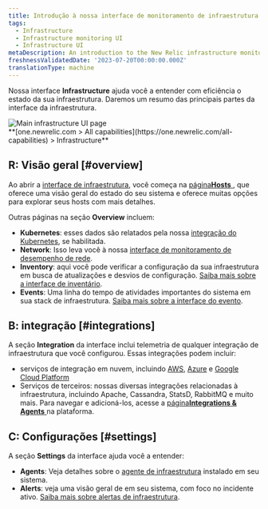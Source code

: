 ```yaml
---
title: Introdução à nossa interface de monitoramento de infraestrutura
tags:
  - Infrastructure
  - Infrastructure monitoring UI
  - Infrastructure UI
metaDescription: An introduction to the New Relic infrastructure monitoring UI pages.
freshnessValidatedDate: '2023-07-20T00:00:00.000Z'
translationType: machine
---
```


Nossa interface <DNT>**Infrastructure**</DNT> ajuda você a entender com eficiência o estado da sua infraestrutura. Daremos um resumo das principais partes da interface da infraestrutura.

<img title="Main infrastructure UI page" alt="Main infrastructure UI page" src="/images/infrastructure_screenshot-full_infrastructure-main-ui.webp" />

<figcaption>
  <DNT>
    **[one.newrelic.com &gt; All capabilities](https://one.newrelic.com/all-capabilities) &gt; Infrastructure**
  </DNT>
</figcaption>

## R: Visão geral [#overview]

Ao abrir a [interface de infraestrutura](https://one.newrelic.com/infra/infrastructure/hosts), você começa na [página<DNT>**Hosts**</DNT> ](/docs/infrastructure/infrastructure-ui-pages/infra-hosts-ui-page), que oferece uma visão geral do estado do seu sistema e oferece muitas opções para explorar seus hosts com mais detalhes.

Outras páginas na seção <DNT>**Overview**</DNT> incluem:

* <DNT>**Kubernetes**</DNT>: esses dados são relatados pela nossa [integração do Kubernetes](/docs/kubernetes-pixie/kubernetes-integration/get-started/introduction-kubernetes-integration), se habilitada.
* <DNT>**Network**</DNT>: Isso leva você à nossa [interface de monitoramento de desempenho de rede](/docs/network-performance-monitoring/get-started/npm-introduction).
* <DNT>**Inventory**</DNT>: aqui você pode verificar a configuração da sua infraestrutura em busca de atualizações e desvios de configuração. [Saiba mais sobre a interface de inventário](/docs/infrastructure/infrastructure-ui-pages/infrastructure-inventory-page-search-your-entire-infrastructure).
* <DNT>**Events**</DNT>: Uma linha do tempo de atividades importantes do sistema em sua stack de infraestrutura. [Saiba mais sobre a interface do evento](/docs/infrastructure/infrastructure-ui-pages/infrastructure-events-page-live-feed-every-config-change).

## B: integração [#integrations]

A seção <DNT>**Integration**</DNT> da interface inclui telemetria de qualquer integração de infraestrutura que você configurou. Essas integrações podem incluir:

* serviços de integração em nuvem, incluindo [AWS](/docs/infrastructure/amazon-integrations/get-started/introduction-aws-integrations), [Azure](/docs/infrastructure/microsoft-azure-integrations/get-started/introduction-azure-monitoring-integrations) e [Google Cloud Platform](/docs/infrastructure/google-cloud-platform-integrations/get-started/introduction-google-cloud-platform-integrations)
* Serviços de terceiros: nossas diversas integrações relacionadas à infraestrutura, incluindo Apache, Cassandra, StatsD, RabbitMQ e muito mais. Para navegar e adicioná-los, acesse a [página<DNT>**Integrations &amp; Agents**</DNT> ](https://newrelic.com/instant-observability?category=infrastructure-and-os)na plataforma.

## C: Configurações [#settings]

A seção <DNT>**Settings**</DNT> da interface ajuda você a entender:

* <DNT>**Agents**</DNT>: Veja detalhes sobre o [agente de infraestrutura](/docs/infrastructure/install-infrastructure-agent/get-started/install-infrastructure-agent) instalado em seu sistema.
* <DNT>**Alerts**</DNT>: veja uma visão geral de <InlinePopover type="alerts" />em seu sistema, com foco no incidente ativo. [Saiba mais sobre alertas de infraestrutura](/docs/infrastructure/new-relic-infrastructure/infrastructure-alert-conditions/infrastructure-alerts-add-edit-or-view-host-alert-information).